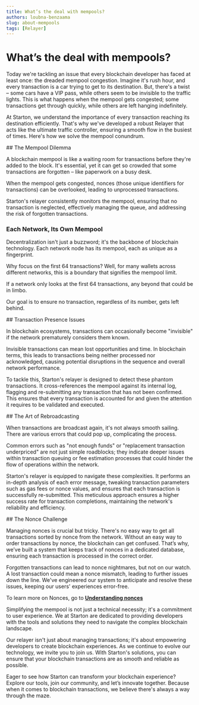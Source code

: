 ```yaml
---
title: What’s the deal with mempools?
authors: loubna-benzaama
slug: about-mempools
tags: [Relayer]
---
```


# What’s the deal with mempools?

Today we're tackling an issue that every blockchain developer has faced at least once: the dreaded mempool congestion. Imagine it's rush hour, and every transaction is a car trying to get to its destination. But, there's a twist – some cars have a VIP pass, while others seem to be invisible to the traffic lights. This is what happens when the mempool gets congested; some transactions get through quickly, while others are left hanging indefinitely.

At Starton, we understand the importance of every transaction reaching its destination efficiently. That's why we've developed a robust Relayer that acts like the ultimate traffic controller, ensuring a smooth flow in the busiest of times. Here's how we solve the mempool conundrum.

<StepSection>
## The Mempool Dilemma

A blockchain mempool is like a waiting room for transactions before they're added to the block. It's essential, yet it can get so crowded that some transactions are forgotten – like paperwork on a busy desk.

When the mempool gets congested, nonces (those unique identifiers for transactions) can be overlooked, leading to unprocessed transactions.

Starton's relayer consistently monitors the mempool, ensuring that no transaction is neglected, effectively managing the queue, and addressing the risk of forgotten transactions.

### Each Network, Its Own Mempool

Decentralization isn't just a buzzword; it's the backbone of blockchain technology. Each network node has its mempool, each as unique as a fingerprint.

Why focus on the first 64 transactions? Well, for many wallets across different networks, this is a boundary that signifies the mempool limit.

If a network only looks at the first 64 transactions, any beyond that could be in limbo.

Our goal is to ensure no transaction, regardless of its number, gets left behind.
</StepSection>

<StepSection>
## Transaction Presence Issues

In blockchain ecosystems, transactions can occasionally become "invisible" if the network prematurely considers them known.

Invisible transactions can mean lost opportunities and time. In blockchain terms, this leads to transactions being neither processed nor acknowledged, causing potential disruptions in the sequence and overall network performance.

To tackle this, Starton's relayer is designed to detect these phantom transactions. It cross-references the mempool against its internal log, flagging and re-submitting any transaction that has not been confirmed. This ensures that every transaction is accounted for and given the attention it requires to be validated and executed.
</StepSection>

<StepSection>
## The Art of Rebroadcasting

When transactions are broadcast again, it's not always smooth sailing. There are various errors that could pop up, complicating the process.

Common errors such as "not enough funds" or "replacement transaction underpriced" are not just simple roadblocks; they indicate deeper issues within transaction queuing or fee estimation processes that could hinder the flow of operations within the network.

Starton's relayer is equipped to navigate these complexities. It performs an in-depth analysis of each error message, tweaking transaction parameters such as gas fees or nonce values, and ensures that each transaction is successfully re-submitted. This meticulous approach ensures a higher success rate for transaction completions, maintaining the network's reliability and efficiency.
</StepSection>

<StepSection>
## The Nonce Challenge

Managing nonces is crucial but tricky. There's no easy way to get all transactions sorted by nonce from the network. Without an easy way to order transactions by nonce, the blockchain can get confused. That’s why, we’ve built a system that keeps track of nonces in a dedicated database, ensuring each transaction is processed in the correct order.

Forgotten transactions can lead to nonce nightmares, but not on our watch. A lost transaction could mean a nonce mismatch, leading to further issues down the line. We've engineered our system to anticipate and resolve these issues, keeping our users' experiences error-free.

To learn more on Nonces, go to **[Understanding nonces](/docs/transactions/understanding-nonce)**

Simplifying the mempool is not just a technical necessity; it's a commitment to user experience. We at Starton are dedicated to providing developers with the tools and solutions they need to navigate the complex blockchain landscape.

Our relayer isn't just about managing transactions; it's about empowering developers to create  blockchain experiences. As we continue to evolve our technology, we invite you to join us. With Starton's solutions, you can ensure that your blockchain transactions are as smooth and reliable as possible.

Eager to see how Starton can transform your blockchain experience? Explore our tools, join our community, and let’s innovate together. Because when it comes to blockchain transactions, we believe there's always a way through the maze.
</StepSection>
